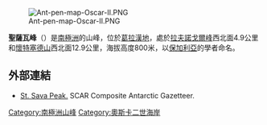 [[Image:Ant-pen-map-Oscar-II.PNG|thumb]]

'''聖薩瓦峰'''（{{lang-en|St. Sava Peak}}）是[[南極洲|南極洲]]的山峰，位於[[葛拉漢地|葛拉漢地]]，處於[[拉夫諾戈爾峰|拉夫諾戈爾峰]]西北面4.9公里和[[懷特塞德山|懷特塞德山]]西北面12.9公里，海拔高度800米，以[[保加利亞|保加利亞]]的學者命名。

==外部連結==
* [https://data.aad.gov.au/aadc/gaz/scar/display_name.cfm?gaz_id=137418 St. Sava Peak.] {{Wayback|url=https://data.aad.gov.au/aadc/gaz/scar/display_name.cfm?gaz_id=137418 |date=20170922100638 }} SCAR Composite Antarctic Gazetteer.

{{DEFAULTSORT:St. Sava Peak}}
[[Category:南極洲山峰|Category:南極洲山峰]]
[[Category:奧斯卡二世海岸|Category:奧斯卡二世海岸]]


{{OscarIICoast-geo-stub}}